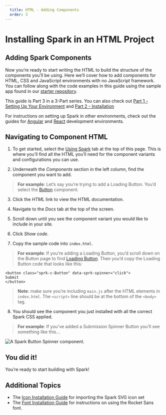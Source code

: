 ```yaml
---
  title: HTML - Adding Components
  order: 3
---
```



# Installing Spark in an HTML Project
## Adding Spark Components

Now you’re ready to start writing the HTML to build the structure
of the components you’ll be using. Here we’ll cover how to add
components for HTML, CSS and JavaScript environments with no
JavaScript framework. You can follow along with the code examples
in this guide using the sample app found in our <a href="https://github.com/sparkdesignsystem/spark-starter-html/" target="_blank">starter repository</a>.

This guide is Part 3 in a 3-Part series. You can also check out
[Part 1 - Setting Up Your Environment](./html-environment-setup) and
[Part 2 - Installation](./html-installation)

For instructions on setting up Spark in other environments, check out the
guides for [Angular](./angular) and [React](./react) development environments.

## Navigating to Component HTML

1. To get started, select the <a href="../using-spark" target="_blank">Using Spark</a>
tab at the top of this page. This is where you’ll find all the HTML you’ll
need for the component variants and configurations you can use.

2. Underneath the *Components* section in the left column, find the component
you want to add.

> **For example**: Let’s say you’re trying to add a Loading Button. You’d
select the <a href="../using-spark/components/button" target="_blank">Button</a> component.

3. Click the *HTML* link to view the HTML documentation.

4. Navigate to the *Docs* tab at the top of the screen.

5. Scroll down until you see the component variant you would like to
include in your site.

6. Click *Show code*.

7. Copy the sample code into `index.html`.

> **For example**: If you’re adding a Loading Button, you’d scroll
down on the Button page to find <a href="https://html.sparkdesignsystem.com/?path=/docs/components-button--loading" target="_blank">Loading Button</a>.
Then you’d copy the Loading Button code that looks like this:

```
<button class="sprk-c-Button" data-sprk-spinner="click">
Submit
</button>
```

> **Note**: make sure you’re including `main.js` after the HTML
elements in `index.html`. The `<script>` line should be at the
bottom of the `<body>` tag.

8. You should see the component you just installed with all the
correct Spark CSS applied.

> **For example**: If you’ve added a Submission Spinner Button
you’ll see something like this…

<div class="sprk-u-Measure">
  <img
    class="sprk-u-mbm"
    style="margin: auto; display: block;"
    src={spinnergif}
    alt="A Spark Button Spinner component."/>
</div>

## You did it!

You’re ready to start building with Spark!

## Additional Topics

* The [Icon Installation Guide](./installing-icons) for
importing the Spark SVG icon set
* The [Font Installation Guide](./installing-fonts) for
instructions on using the Rocket Sans font.